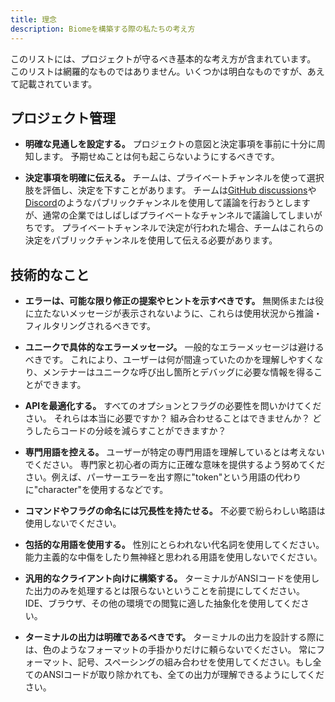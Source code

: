 ```yaml
---
title: 理念
description: Biomeを構築する際の私たちの考え方
---
```


このリストには、プロジェクトが守るべき基本的な考え方が含まれています。
このリストは網羅的なものではありません。いくつかは明白なものですが、あえて記載されています。

## プロジェクト管理

- **明確な見通しを設定する。** プロジェクトの意図と決定事項を事前に十分に周知します。
  予期せぬことは何も起こらないようにするべきです。

- **決定事項を明確に伝える。** チームは、プライベートチャンネルを使って選択肢を評価し、決定を下すことがあります。
  チームは[GitHub discussions](https://github.com/biomejs/biome/discussions)や[Discord](https://discord.gg/BypW39g6Yc)のようなパブリックチャンネルを使用して議論を行おうとしますが、通常の企業ではしばしばプライベートなチャンネルで議論してしまいがちです。
  プライベートチャンネルで決定が行われた場合、チームはこれらの決定をパブリックチャンネルを使用して伝える必要があります。

## 技術的なこと

- **エラーは、可能な限り修正の提案やヒントを示すべきです。** 無関係または役に立たないメッセージが表示されないように、これらは使用状況から推論・フィルタリングされるべきです。

- **ユニークで具体的なエラーメッセージ。** 一般的なエラーメッセージは避けるべきです。
  これにより、ユーザーは何が間違っていたのかを理解しやすくなり、メンテナーはユニークな呼び出し箇所とデバッグに必要な情報を得ることができます。

- **APIを最適化する。** すべてのオプションとフラグの必要性を問いかけてください。
  それらは本当に必要ですか？ 組み合わせることはできませんか？ どうしたらコードの分岐を減らすことができますか？

- **専門用語を控える。** ユーザーが特定の専門用語を理解しているとは考えないでください。
  専門家と初心者の両方に正確な意味を提供するよう努めてください。例えば、パーサーエラーを出す際に"token"という用語の代わりに"character"を使用するなどです。

- **コマンドやフラグの命名には冗長性を持たせる。** 不必要で紛らわしい略語は使用しないでください。

- **包括的な用語を使用する。** 性別にとらわれない代名詞を使用してください。能力主義的な中傷をしたり無神経と思われる用語を使用しないでください。

- **汎用的なクライアント向けに構築する。** ターミナルがANSIコードを使用した出力のみを処理するとは限らないということを前提にしてください。
  IDE、ブラウザ、その他の環境での閲覧に適した抽象化を使用してください。

- **ターミナルの出力は明確であるべきです。** ターミナルの出力を設計する際には、色のようなフォーマットの手掛かりだけに頼らないでください。
  常にフォーマット、記号、スペーシングの組み合わせを使用してください。もし全てのANSIコードが取り除かれても、全ての出力が理解できるようにしてください。
